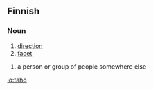 ==Finnish==

===Noun===
{{fi-noun|taho|type=valo}}

# [[direction]]
# [[facet]]

# a person or group of people somewhere else
[[io:taho]]
